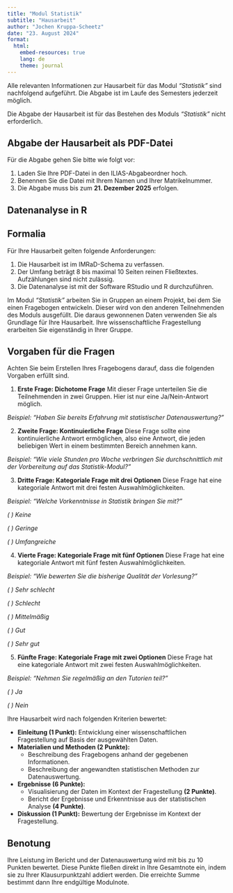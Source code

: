 ```yaml
---
title: "Modul Statistik"
subtitle: "Hausarbeit"
author: "Jochen Kruppa-Scheetz"
date: "23. August 2024"
format:
  html:
    embed-resources: true
    lang: de
    theme: journal
---
```


Alle relevanten Informationen zur Hausarbeit für das Modul *"Statistik"* sind nachfolgend aufgeführt. Die Abgabe ist im Laufe des Semesters jederzeit möglich.

Die Abgabe der Hausarbeit ist für das Bestehen des Moduls *"Statistik"* nicht erforderlich.

::: {.callout-note icon="false"}
## Abgabe der Hausarbeit als PDF-Datei

Für die Abgabe gehen Sie bitte wie folgt vor:

1)  Laden Sie Ihre PDF-Datei in den ILIAS-Abgabeordner hoch.
2)  Benennen Sie die Datei mit Ihrem Namen und Ihrer Matrikelnummer.
3)  Die Abgabe muss bis zum **21. Dezember 2025** erfolgen.
:::

## Datenanalyse in R

::: {.callout-note icon="false"}
## Formalia

Für Ihre Hausarbeit gelten folgende Anforderungen:

1)  Die Hausarbeit ist im IMRaD-Schema zu verfassen.
2)  Der Umfang beträgt 8 bis maximal 10 Seiten reinen Fließtextes. Aufzählungen sind nicht zulässig.
3)  Die Datenanalyse ist mit der Software RStudio und R durchzuführen.
:::

Im Modul *"Statistik"* arbeiten Sie in Gruppen an einem Projekt, bei dem Sie einen Fragebogen entwickeln. Dieser wird von den anderen Teilnehmenden des Moduls ausgefüllt. Die daraus gewonnenen Daten verwenden Sie als Grundlage für Ihre Hausarbeit. Ihre wissenschaftliche Fragestellung erarbeiten Sie eigenständig in Ihrer Gruppe.

::: {.callout-note icon="false"}
## Vorgaben für die Fragen

Achten Sie beim Erstellen Ihres Fragebogens darauf, dass die folgenden Vorgaben erfüllt sind.

1)  **Erste Frage: Dichotome Frage** Mit dieser Frage unterteilen Sie die Teilnehmenden in zwei Gruppen. Hier ist nur eine Ja/Nein-Antwort möglich.

*Beispiel: "Haben Sie bereits Erfahrung mit statistischer Datenauswertung?"*

2.  **Zweite Frage: Kontinuierliche Frage** Diese Frage sollte eine kontinuierliche Antwort ermöglichen, also eine Antwort, die jeden beliebigen Wert in einem bestimmten Bereich annehmen kann.

*Beispiel: "Wie viele Stunden pro Woche verbringen Sie durchschnittlich mit der Vorbereitung auf das Statistik-Modul?"*

3.  **Dritte Frage: Kategoriale Frage mit drei Optionen** Diese Frage hat eine kategoriale Antwort mit drei festen Auswahlmöglichkeiten.

*Beispiel: "Welche Vorkenntnisse in Statistik bringen Sie mit?"*

*( ) Keine*

*( ) Geringe*

*( ) Umfangreiche*

4.  **Vierte Frage: Kategoriale Frage mit fünf Optionen** Diese Frage hat eine kategoriale Antwort mit fünf festen Auswahlmöglichkeiten.

*Beispiel: "Wie bewerten Sie die bisherige Qualität der Vorlesung?"*

*( ) Sehr schlecht*

*( ) Schlecht*

*( ) Mittelmäßig*

*( ) Gut*

*( ) Sehr gut*

5.  **Fünfte Frage: Kategoriale Frage mit zwei Optionen** Diese Frage hat eine kategoriale Antwort mit zwei festen Auswahlmöglichkeiten.

*Beispiel: "Nehmen Sie regelmäßig an den Tutorien teil?"*

*( ) Ja*

*( ) Nein*

:::

Ihre Hausarbeit wird nach folgenden Kriterien bewertet:

-   **Einleitung (1 Punkt):** Entwicklung einer wissenschaftlichen Fragestellung auf Basis der ausgewählten Daten.
-   **Materialien und Methoden (2 Punkte):**
    -   Beschreibung des Fragebogens anhand der gegebenen Informationen.
    -   Beschreibung der angewandten statistischen Methoden zur Datenauswertung.
-   **Ergebnisse (6 Punkte):**
    -   Visualisierung der Daten im Kontext der Fragestellung **(2 Punkte)**.
    -   Bericht der Ergebnisse und Erkenntnisse aus der statistischen Analyse **(4 Punkte)**.
-   **Diskussion (1 Punkt):** Bewertung der Ergebnisse im Kontext der Fragestellung.

## Benotung

Ihre Leistung im Bericht und der Datenauswertung wird mit bis zu 10 Punkten bewertet. Diese Punkte fließen direkt in Ihre Gesamtnote ein, indem sie zu Ihrer Klausurpunktzahl addiert werden. Die erreichte Summe bestimmt dann Ihre endgültige Modulnote.
